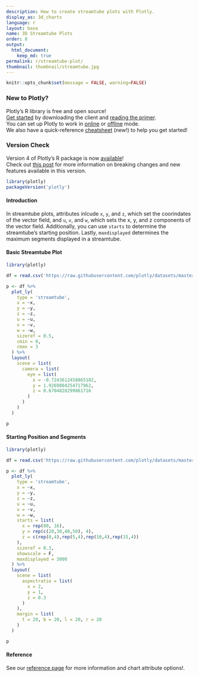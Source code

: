 ```yaml
---
description: How to create streamtube plots with Plotly.
display_as: 3d_charts
language: r
layout: base
name: 3D Streamtube Plots
order: 8
output:
  html_document:
    keep_md: true
permalink: r/streamtube-plot/
thumbnail: thumbnail/streamtube.jpg
---
```


```r
knitr::opts_chunk$set(message = FALSE, warning=FALSE)
```
### New to Plotly?

Plotly's R library is free and open source!<br>
[Get started](https://plot.ly/r/getting-started/) by downloading the client and [reading the primer](https://plot.ly/r/getting-started/).<br>
You can set up Plotly to work in [online](https://plot.ly/r/getting-started/#hosting-graphs-in-your-online-plotly-account) or [offline](https://plot.ly/r/offline/) mode.<br>
We also have a quick-reference [cheatsheet](https://images.plot.ly/plotly-documentation/images/r_cheat_sheet.pdf) (new!) to help you get started!

### Version Check

Version 4 of Plotly's R package is now [available](https://plot.ly/r/getting-started/#installation)!<br>
Check out [this post](http://moderndata.plot.ly/upgrading-to-plotly-4-0-and-above/) for more information on breaking changes and new features available in this version.
```r
library(plotly)
packageVersion('plotly')
```


#### Introduction

In streamtube plots, attributes inlcude `x`, `y`, and `z`, which set the coorindates of the vector field, and `u`, `v`, and `w`, which sets the x, y, and z components of the vector field. Additionally, you can use `starts` to determine the streamtube's starting position. Lastly, `maxdisplayed` determines the maximum segments displayed in a streamtube.  

#### Basic Streamtube Plot

```r
library(plotly)

df = read.csv('https://raw.githubusercontent.com/plotly/datasets/master/streamtube-basic.csv')

p <- df %>%
  plot_ly(
    type = 'streamtube',
    x = ~x,
    y = ~y,
    z = ~z,
    u = ~u,
    v = ~v,
    w = ~w,
    sizeref = 0.5,
    cmin = 0,
    cmax = 3
  ) %>%
  layout(
    scene = list(
      camera = list(
        eye = list(
          x = -0.7243612458865182,
          y = 1.9269804254717962,
          z = 0.6704828299861716
        )
      )
    )
  )

p
```

#### Starting Position and Segments

```r
library(plotly)

df = read.csv('https://raw.githubusercontent.com/plotly/datasets/master/streamtube-wind.csv')

p <- df %>%
  plot_ly(
    type = 'streamtube',
    x = ~x,
    y = ~y,
    z = ~z,
    u = ~u,
    v = ~v,
    w = ~w,
    starts = list(
      x = rep(80, 16),
      y = rep(c(20,30,40,50), 4),
      z = c(rep(0,4),rep(5,4),rep(10,4),rep(15,4))
    ),
    sizeref = 0.3,
    showscale = F,
    maxdisplayed = 3000
  ) %>%
  layout(
    scene = list(
      aspectratio = list(
        x = 2,
        y = 1,
        z = 0.3
      )
    ),
    margin = list(
      t = 20, b = 20, l = 20, r = 20
    )
  )

p
```


#### Reference

See our [reference page](https://plot.ly/r/reference/) for more information and chart attribute options!.
